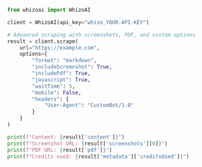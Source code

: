 ```python Python
from whizoai import WhizoAI

client = WhizoAI(api_key="whizo_YOUR-API-KEY")

# Advanced scraping with screenshots, PDF, and custom options
result = client.scrape(
    url="https://example.com",
    options={
        "format": "markdown",
        "includeScreenshot": True,
        "includePdf": True,
        "javascript": True,
        "waitTime": 5,
        "mobile": False,
        "headers": {
            "User-Agent": "CustomBot/1.0"
        }
    }
)

print(f"Content: {result['content']}")
print(f"Screenshot URL: {result['screenshots'][0]}")
print(f"PDF URL: {result['pdf']}")
print(f"Credits used: {result['metadata']['creditsUsed']}")
```
